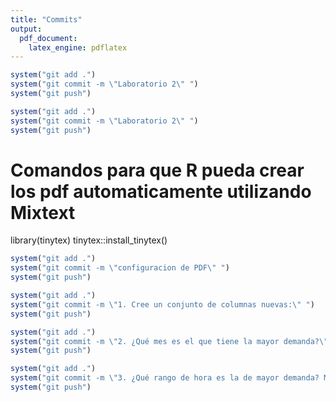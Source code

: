 ```yaml
---
title: "Commits"
output:
  pdf_document:
    latex_engine: pdflatex
---
```



```r
system("git add .")
system("git commit -m \"Laboratorio 2\" ")
system("git push")
```
```r
system("git add .")
system("git commit -m \"Laboratorio 2\" ")
system("git push")
```



# Comandos para que R pueda crear los pdf automaticamente utilizando Mixtext

library(tinytex)
tinytex::install_tinytex()


```r
system("git add .")
system("git commit -m \"configuracion de PDF\" ")
system("git push")
```
```r
system("git add .")
system("git commit -m \"1. Cree un conjunto de columnas nuevas:\" ")
system("git push")
```


```r
system("git add .")
system("git commit -m \"2. ¿Qué mes es el que tiene la mayor demanda?\" ")
system("git push")
```
```r
system("git add .")
system("git commit -m \"3. ¿Qué rango de hora es la de mayor demanda? Muestre una tabla y una gráfica\" ")
system("git push")
```

